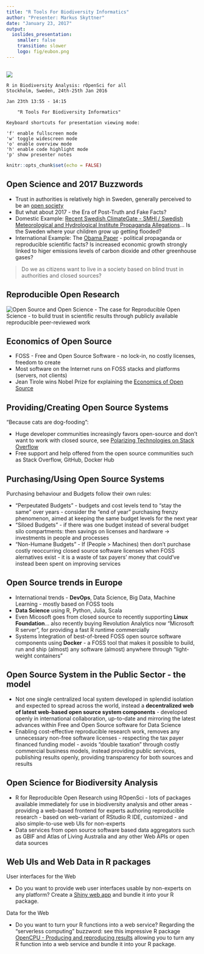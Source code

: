 ```yaml
---
title: "R Tools For Biodiversity Informatics"
author: "Presenter: Markus Skyttner"
date: "January 23, 2017"
output: 
  ioslides_presentation:
    smaller: false
    transition: slower
    logo: fig/eubon.png
---
```


##    

![](fig/eubon-banner.png)

    R in Biodiversity Analysis: rOpenSci for all
    Stockholm, Sweden, 24th-25th Jan 2016
    
    Jan 23th 13:55 - 14:15 
    
 		"R Tools For Biodiversity Informatics"
    
    Keyboard shortcuts for presentation viewing mode:

    'f' enable fullscreen mode 
    'w' toggle widescreen mode
    'o' enable overview mode
    'h' enable code highlight mode
    'p' show presenter notes

```r
knitr::opts_chunk$set(echo = FALSE)
```

## Open Science and 2017 Buzzwords

- Trust in authorities is relatively high in Sweden, generally perceived to be an [open society](https://sweden.se/society/openness-shapes-swedish-society/)
- But what about 2017 - the Era of Post-Truth and Fake Facts?
- Domestic Example: [Recent Swedish ClimateGate - SMHI / Swedish Meteorological and Hydrological Institute Propaganda Allegations](http://www.svd.se/sd-till-attack-mot-smhi-propaganda)... Is the Sweden where your children grow up getting flooded?
- International Example: The [Obama Paper](http://science.sciencemag.org/content/early/2017/01/06/science.aam6284.full) - political propaganda or reproducible scientific facts? Is increased economic growth strongly linked to higer emissions levels of carbon dioxide and other greenhouse gases? 

> Do we as citizens want to live in a society based on blind trust in authorities and closed sources?

## Reproducible Open Research

![Open Source and Open Science](https://upload.wikimedia.org/wikipedia/commons/9/9c/Open_Science_-_Prinzipien.png)
- The case for Reproducible Open Science - to build trust in scientific results through publicly available reproducible peer-reviewed work


## Economics of Open Source

- FOSS - Free and Open Source Software - no lock-in, no costly licenses, freedom to create
- Most software on the Internet runs on FOSS stacks and platforms (servers, not clients)
- Jean Tirole wins Nobel Prize for explaining the [Economics of Open Source](http://www.people.hbs.edu/jlerner/simple.pdf)

## Providing/Creating Open Source Systems

"Because cats are dog-fooding":

- Huge developer communities increasingly favors open-source and don't want to work with closed source, see [Polarizing Technologies on Stack Overflow](http://varianceexplained.org/r/polarizing-technologies/) 
- Free support and help offered from the open source communities such as Stack Overflow, GitHub, Docker Hub

## Purchasing/Using Open Source Systems

Purchasing behaviour and Budgets follow their own rules:

- "Perpeutated Budgets" - budgets and cost levels tend to "stay the same" over years - consider the "end of year" purchasing frenzy phenomenon, aimed at keeping the same budget levels for the next year
- "Siloed Budgets" - if there was one budget instead of several budget silo compartments: then savings on licenses and hardware -> investments in people and processes
- "Non-Humane Budgets" - If (People > Machines) then don't purchase costly reoccurring closed source software licenses when FOSS alernatives exist - it is a waste of tax payers' money that could've instead been spent on improving services

## Open Source trends in Europe

- International trends - **DevOps**, Data Science, Big Data, Machine Learning - mostly based on FOSS tools
- **Data Science** using R, Python, Julia, Scala
- Even Micosoft goes from closed source to recently supporting **Linux Foundation**... also recently buying Revolution Analytics now "Microsoft R server", for providing a fast R runtime commercially
- Systems Integration of best-of-breed FOSS open source software components using **Docker** - a FOSS tool that makes it possible to build, run and ship (almost) any software (almost) anywhere through "light-weight containers"

## Open Source System in the Public Sector - the model

- Not one single centralized local system developed in splendid isolation and expected to spread across the world, instead a **decentralized web of latest web-based open source system components** - developed openly in international collaboration, up-to-date and mirroring the latest advances within Free and Open Source software for Data Science
- Enabling cost-effective reproducible research work, removes any unnecessary non-free software licenses - respecting the tax payer financed funding model - avoids "double taxation" through costly commercial business models, instead providing public services, publishing results openly, providing transparency for both sources and results

## Open Science for Biodiversity Analysis 

- R for Reproducible Open Research using ROpenSci - lots of packages available immediately for use in biodiversity analysis and other areas - providing a web-based frontend for experts authoring reproducible research - based on web-variant of RStudio R IDE, customized - and also simple-to-use web UIs for non-experts
- Data services from open source software based data aggregators such as GBIF and Atlas of Living Australia and any other Web APIs or open data sources

## Web UIs and Web Data in R packages

User interfaces for the Web

- Do you want to provide web user interfaces usable by non-experts on any platform? Create a [Shiny web app](https://www.rstudio.com/products/shiny/shiny-user-showcase/) and bundle it into your R package.

Data for the Web

- Do you want to turn your R functions into a web service? Regarding the "serverless computing" buzzword: see this impressive R package [OpenCPU - Producing and reproducing results](https://www.opencpu.org/) allowing you to turn any R function into a web service and bundle it into your R package.


